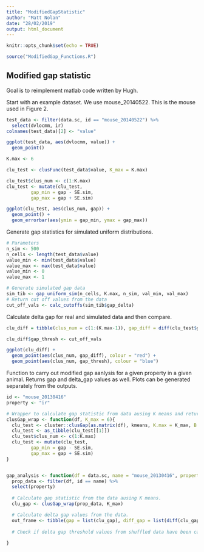 ```yaml
---
title: "ModifiedGapStatistic"
author: "Matt Nolan"
date: "28/02/2019"
output: html_document
---
```


```r
knitr::opts_chunk$set(echo = TRUE)

source("ModifiedGap_Functions.R")
```

## Modified gap statistic

Goal is to reimplement matlab code written by Hugh.

Start with an example dataset. We use mouse_20140522. This is the mouse used in Figure 2.
```r
test_data <- filter(data.sc, id == "mouse_20140522") %>%
  select(dvlocmm, ir)
colnames(test_data)[2] <- "value"

ggplot(test_data, aes(dvlocmm, value)) +
  geom_point()

K.max <- 6

clu_test <- clusFunc(test_data$value, K_max = K.max)

clu_test$clus_num <- c(1:K.max)
clu_test <- mutate(clu_test,
         gap_min = gap - SE.sim,
         gap_max = gap + SE.sim)

ggplot(clu_test, aes(clus_num, gap)) +
  geom_point() +
  geom_errorbar(aes(ymin = gap_min, ymax = gap_max))
```


Generate gap statistics for simulated uniform distributions.
```r
# Parameters
n_sim <- 500
n_cells <- length(test_data$value)
value_min <- min(test_data$value)
value_max <- max(test_data$value)
value_min <- 0
value_max <- 1

# Generate simulated gap data
sim_tib <- gap_uniform_sim(n_cells, K.max, n_sim, val_min, val_max)
# Return cut off values from the data
cut_off_vals <- calc_cutoffs(sim_tib$gap_delta)
```


Calculate delta gap for real and simulated data and then compare.
```r
clu_diff = tibble(clus_num = c(1:(K.max-1)), gap_diff = diff(clu_test$gap))

clu_diff$gap_thresh <- cut_off_vals

ggplot(clu_diff) +
  geom_point(aes(clus_num, gap_diff), colour = "red") +
  geom_point(aes(clus_num, gap_thresh), colour = "blue")

```


Function to carry out modified gap aanlysis for a given property in a given animal. Returns gap and delta_gap values as well. Plots can be generated separately from the outputs.
```r
id <- "mouse_20130416"
property <- "ir"

# Wrapper to calculate gap statistic from data ausing K means and return results as a tibble.
clusGap_wrap <- function(df, K_max = 6){
  clu_test <- cluster::clusGap(as.matrix(df), kmeans, K.max = K_max, B = 50, nstart = 25)
  clu_test <- as_tibble(clu_test[[1]])
  clu_test$clus_num <- c(1:K.max)
  clu_test <- mutate(clu_test,
         gap_min = gap - SE.sim,
         gap_max = gap + SE.sim)
}


gap_analysis <- function(df = data.sc, name = "mouse_20130416", property = "ir", K_max = 6) {
  prop_data <- filter(df, id == name) %>%
  select(property)
  
  # Calculate gap statistic from the data ausing K means.
  clu_gap <- clusGap_wrap(prop_data, K_max)

  # Calculate delta gap values from the data.
  out_frame <- tibble(gap = list(clu_gap), diff_gap = list(diff(clu_gap$gap)))
  
  # Check if delta gap threshold values from shuffled data have been calculated for the n used. If yes then load them, if not then calculate and save them.
  
}
```



